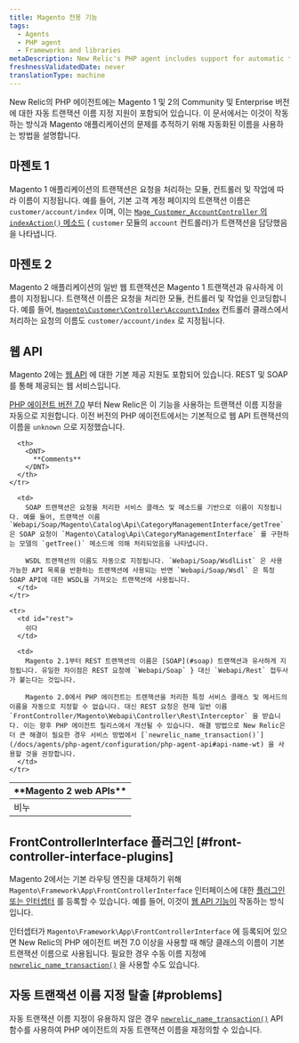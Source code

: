 ```yaml
---
title: Magento 전용 기능
tags:
  - Agents
  - PHP agent
  - Frameworks and libraries
metaDescription: New Relic's PHP agent includes support for automatic transaction naming for the Community and Enterprise editions of Magento 1 and 2.
freshnessValidatedDate: never
translationType: machine
---
```


New Relic의 PHP 에이전트에는 Magento 1 및 2의 Community 및 Enterprise 버전에 대한 자동 트랜잭션 이름 지정 지원이 포함되어 있습니다. 이 문서에서는 이것이 작동하는 방식과 Magento 애플리케이션의 문제를 추적하기 위해 자동화된 이름을 사용하는 방법을 설명합니다.

## 마젠토 1

Magento 1 애플리케이션의 트랜잭션은 요청을 처리하는 모듈, 컨트롤러 및 작업에 따라 이름이 지정됩니다. 예를 들어, 기본 고객 계정 페이지의 트랜잭션 이름은 `customer/account/index` 이며, 이는 [`Mage_Customer_AccountController` 의 `indexAction()` 메소드](https://github.com/OpenMage/magento-mirror/blob/1.9.3.2/app/code/core/Mage/Customer/controllers/AccountController.php#L109-L120) ( `customer` 모듈의 `account` 컨트롤러)가 트랜잭션을 담당했음을 나타냅니다.

## 마젠토 2

Magento 2 애플리케이션의 일반 웹 트랜잭션은 Magento 1 트랜잭션과 유사하게 이름이 지정됩니다. 트랜잭션 이름은 요청을 처리한 모듈, 컨트롤러 및 작업을 인코딩합니다. 예를 들어, [`Magento\Customer\Controller\Account\Index`](https://github.com/magento/magento2/blob/2.1.4/app/code/Magento/Customer/Controller/Account/Index.php) 컨트롤러 클래스에서 처리하는 요청의 이름도 `customer/account/index` 로 지정됩니다.

## 웹 API

Magento 2에는 [웹 API](http://devdocs.magento.com/guides/v2.1/get-started/bk-get-started-api.html) 에 대한 기본 제공 지원도 포함되어 있습니다. REST 및 SOAP를 통해 제공되는 웹 서비스입니다.

[PHP 에이전트 버전 7.0](/docs/release-notes/agent-release-notes/php-release-notes/php-agent-700186) 부터 New Relic은 이 기능을 사용하는 트랜잭션 이름 지정을 자동으로 지원합니다. 이전 버전의 PHP 에이전트에서는 기본적으로 웹 API 트랜잭션의 이름을 `unknown` 으로 지정했습니다.

<table>
  <thead>
    <tr>
      <th style={{ width: "150px" }}>
        <DNT>
          **Magento 2 web APIs**
        </DNT>
      </th>

      <th>
        <DNT>
          **Comments**
        </DNT>
      </th>
    </tr>
  </thead>

  <tbody>
    <tr>
      <td id="soap">
        비누
      </td>

      <td>
        SOAP 트랜잭션은 요청을 처리한 서비스 클래스 및 메소드를 기반으로 이름이 지정됩니다. 예를 들어, 트랜잭션 이름 `Webapi/Soap/Magento\Catalog\Api\CategoryManagementInterface/getTree` 은 SOAP 요청이 `Magento\Catalog\Api\CategoryManagementInterface` 를 구현하는 모델의 `getTree()` 메소드에 의해 처리되었음을 나타냅니다.

        WSDL 트랜잭션의 이름도 자동으로 지정됩니다. `Webapi/Soap/WsdlList` 은 사용 가능한 API 목록을 반환하는 트랜잭션에 사용되는 반면 `Webapi/Soap/Wsdl` 은 특정 SOAP API에 대한 WSDL을 가져오는 트랜잭션에 사용됩니다.
      </td>
    </tr>

    <tr>
      <td id="rest">
        쉬다
      </td>

      <td>
        Magento 2.1부터 REST 트랜잭션의 이름은 [SOAP](#soap) 트랜잭션과 유사하게 지정됩니다. 유일한 차이점은 REST 요청에 `Webapi/Soap` } 대신 `Webapi/Rest` 접두사가 붙는다는 것입니다.

        Magento 2.0에서 PHP 에이전트는 트랜잭션을 처리한 특정 서비스 클래스 및 메서드의 이름을 자동으로 지정할 수 없습니다. 대신 REST 요청은 현재 일반 이름 `FrontController/Magento\Webapi\Controller\Rest\Interceptor` 을 받습니다. 이는 향후 PHP 에이전트 릴리스에서 개선될 수 있습니다. 해결 방법으로 New Relic은 더 큰 해결이 필요한 경우 서비스 방법에서 [`newrelic_name_transaction()`](/docs/agents/php-agent/configuration/php-agent-api#api-name-wt) 을 사용할 것을 권장합니다.
      </td>
    </tr>
  </tbody>
</table>

## FrontControllerInterface 플러그인 [#front-controller-interface-plugins]

Magento 2에서는 기본 라우팅 엔진을 대체하기 위해 `Magento\Framework\App\FrontControllerInterface` 인터페이스에 대한 [플러그인 또는 인터셉터](http://devdocs.magento.com/guides/v2.1/extension-dev-guide/plugins.html) 를 등록할 수 있습니다. 예를 들어, 이것이 [웹 API 기능이](#web-apis) 작동하는 방식입니다.

인터셉터가 `Magento\Framework\App\FrontControllerInterface` 에 등록되어 있으면 New Relic의 PHP 에이전트 버전 7.0 이상을 사용할 때 해당 클래스의 이름이 기본 트랜잭션 이름으로 사용됩니다. 필요한 경우 수동 이름 지정에 [`newrelic_name_transaction()`](/docs/agents/php-agent/configuration/php-agent-api#api-name-wt) 을 사용할 수도 있습니다.

## 자동 트랜잭션 이름 지정 탈출 [#problems]

자동 트랜잭션 이름 지정이 유용하지 않은 경우 [`newrelic_name_transaction()`](/docs/agents/php-agent/configuration/php-agent-api#api-name-wt) API 함수를 사용하여 PHP 에이전트의 자동 트랜잭션 이름을 재정의할 수 있습니다.